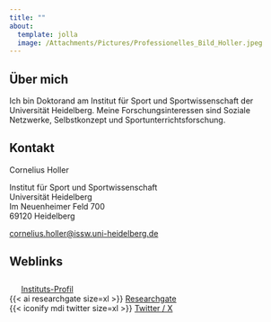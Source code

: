 ```yaml
---
title: ""
about:
  template: jolla
  image: /Attachments/Pictures/Professionelles_Bild_Holler.jpeg
---
```


## Über mich

Ich bin Doktorand am Institut für Sport und Sportwissenschaft der Universität Heidelberg. Meine Forschungsinteressen sind Soziale Netzwerke, Selbstkonzept und Sportunterrichtsforschung.

## Kontakt

Cornelius Holler

Institut für Sport und Sportwissenschaft\
Universität Heidelberg\
Im Neuenheimer Feld 700\
69120 Heidelberg

[cornelius.holler\@issw.uni-heidelberg.de](mailto:cornelius.holler@issw.uni-heidelberg.de)

## Weblinks

![](Attachments/Pictures/ISSW_logo.png){width="17" height="24"} [Instituts-Profil](https://www.issw.uni-heidelberg.de/personal/homepage/holler_c.html)\
{{< ai researchgate size=xl >}} [Researchgate](https://www.researchgate.net/profile/Cornelius_Holler)\
{{< iconify mdi twitter size=xl >}} [Twitter / X](https://twitter.com/CorneliusHoller)
